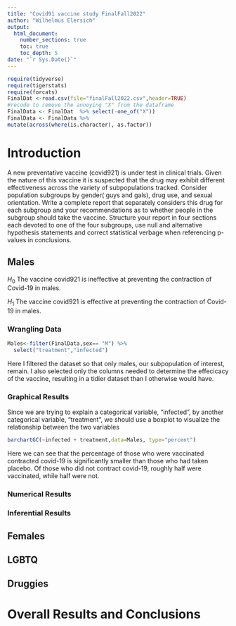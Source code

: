 ```yaml
---
title: "Covid91 vaccine study FinalFall2022"
author: "Wilhelmus Elersich"
output: 
  html_document:
    number_sections: true
    toc: true
    toc_depth: 5
date: "`r Sys.Date()`" 
---
```


```r
require(tidyverse)
require(tigerstats)
require(forcats)
FinalDat <-read.csv(file="finalFall2022.csv",header=TRUE)
#recode to remove the annoying "X" from the dataframe
FinalData <- FinalDat  %>% select(-one_of("X"))
FinalData <- FinalData %>%
mutate(across(where(is.character), as.factor))
```

# Introduction

A new  preventative vaccine (covid921) is under test in clinical trials. Given the nature of this vaccine it is suspected that the drug may exhibit different effectiveness across the variety of subpopulations tracked. Consider population subgroups by gender( guys and gals), drug use, and sexual orientation. Write a complete report that separately considers this drug for each subgroup and your recommendations as to whether people in the subgroup should take the vaccine. Structure your report in four sections each devoted to one of the four subgroups, use null and alternative hypothesis statements and correct statistical verbage when referencing p-values in conclusions.

## Males

$H_0$ The vaccine covid921 is ineffective at preventing the contraction of Covid-19 in males.

$H_1$ The vaccine covid921 is effective at preventing the contraction of Covid-19 in males.

### Wrangling Data
```r
Males<-filter(FinalData,sex== "M") %>%
  select("treatment","infected")
```

Here I filtered the dataset so that only males, our subpopulation of interest, remain. I also selected only the columns needed to determine the effecicacy of the vaccine, resulting in a tidier dataset than I otherwise would have.

### Graphical Results
Since we are trying to explain a categorical variable, "infected", by another categorical variable, "treatment", we should use a boxplot to visualize the relationship between the two variables

```r
barchartGC(~infected + treatment,data=Males, type="percent")
```
Here we can see that the percentage of those who were vaccinated contracted covid-19 is significantly smaller than those who had taken placebo. Of those who did not contract covid-19, roughly half were vaccinated, while half were not.


### Numerical Results


### Inferential Results


## Females



## LGBTQ



## Druggies


# Overall Results and Conclusions